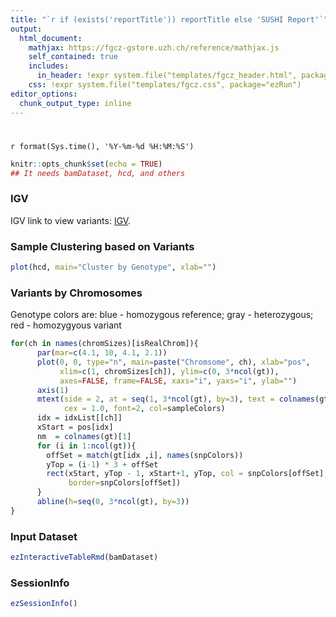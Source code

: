 ```yaml
---
title: "`r if (exists('reportTitle')) reportTitle else 'SUSHI Report'`"
output: 
  html_document:
    mathjax: https://fgcz-gstore.uzh.ch/reference/mathjax.js
    self_contained: true
    includes:
      in_header: !expr system.file("templates/fgcz_header.html", package="ezRun")
    css: !expr system.file("templates/fgcz.css", package="ezRun")
editor_options: 
  chunk_output_type: inline
---
```


# {.tabset}

`r format(Sys.time(), '%Y-%m-%d %H:%M:%S')`

```r
knitr::opts_chunk$set(echo = TRUE)
## It needs bamDataset, hcd, and others
```


### IGV
IGV link to view variants: [IGV](igv.jnlp).

### Sample Clustering based on Variants

```r
plot(hcd, main="Cluster by Genotype", xlab="")
```

### Variants by Chromosomes
Genotype colors are: blue - homozygous reference; gray - heterozygous; red - homozygyous variant

```r
for(ch in names(chromSizes)[isRealChrom]){
      par(mar=c(4.1, 10, 4.1, 2.1))
      plot(0, 0, type="n", main=paste("Chromsome", ch), xlab="pos", 
           xlim=c(1, chromSizes[ch]), ylim=c(0, 3*ncol(gt)),
           axes=FALSE, frame=FALSE, xaxs="i", yaxs="i", ylab="")
      axis(1)
      mtext(side = 2, at = seq(1, 3*ncol(gt), by=3), text = colnames(gt), las=2,
            cex = 1.0, font=2, col=sampleColors)
      idx = idxList[[ch]]
      xStart = pos[idx]
      nm  = colnames(gt)[1]
      for (i in 1:ncol(gt)){
        offSet = match(gt[idx ,i], names(snpColors))
        yTop = (i-1) * 3 + offSet
        rect(xStart, yTop - 1, xStart+1, yTop, col = snpColors[offSet],
             border=snpColors[offSet])
      }
      abline(h=seq(0, 3*ncol(gt), by=3))
}
```

### Input Dataset
```r
ezInteractiveTableRmd(bamDataset)
```

### SessionInfo
```r
ezSessionInfo()
```
